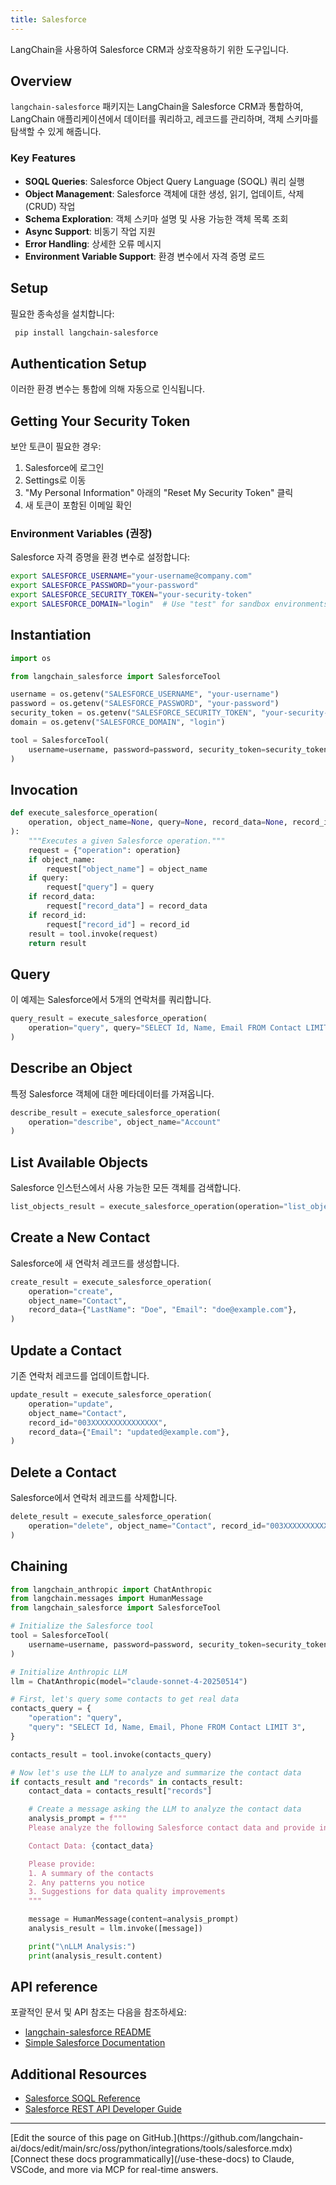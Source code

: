 ```yaml
---
title: Salesforce
---
```


LangChain을 사용하여 Salesforce CRM과 상호작용하기 위한 도구입니다.

## Overview

`langchain-salesforce` 패키지는 LangChain을 Salesforce CRM과 통합하여,
LangChain 애플리케이션에서 데이터를 쿼리하고, 레코드를 관리하며, 객체 스키마를 탐색할 수 있게 해줍니다.

### Key Features

- **SOQL Queries**: Salesforce Object Query Language (SOQL) 쿼리 실행
- **Object Management**: Salesforce 객체에 대한 생성, 읽기, 업데이트, 삭제(CRUD) 작업
- **Schema Exploration**: 객체 스키마 설명 및 사용 가능한 객체 목록 조회
- **Async Support**: 비동기 작업 지원
- **Error Handling**: 상세한 오류 메시지
- **Environment Variable Support**: 환경 변수에서 자격 증명 로드

## Setup

필요한 종속성을 설치합니다:

```bash
 pip install langchain-salesforce
 ```

## Authentication Setup

이러한 환경 변수는 통합에 의해 자동으로 인식됩니다.

## Getting Your Security Token

보안 토큰이 필요한 경우:

 1. Salesforce에 로그인
 2. Settings로 이동
 3. "My Personal Information" 아래의 "Reset My Security Token" 클릭
 4. 새 토큰이 포함된 이메일 확인

### Environment Variables (권장)

 Salesforce 자격 증명을 환경 변수로 설정합니다:

 ```bash
 export SALESFORCE_USERNAME="your-username@company.com"
 export SALESFORCE_PASSWORD="your-password"
 export SALESFORCE_SECURITY_TOKEN="your-security-token"
 export SALESFORCE_DOMAIN="login"  # Use "test" for sandbox environments
 ```

## Instantiation

```python
import os

from langchain_salesforce import SalesforceTool

username = os.getenv("SALESFORCE_USERNAME", "your-username")
password = os.getenv("SALESFORCE_PASSWORD", "your-password")
security_token = os.getenv("SALESFORCE_SECURITY_TOKEN", "your-security-token")
domain = os.getenv("SALESFORCE_DOMAIN", "login")

tool = SalesforceTool(
    username=username, password=password, security_token=security_token, domain=domain
)
```

## Invocation

```python
def execute_salesforce_operation(
    operation, object_name=None, query=None, record_data=None, record_id=None
):
    """Executes a given Salesforce operation."""
    request = {"operation": operation}
    if object_name:
        request["object_name"] = object_name
    if query:
        request["query"] = query
    if record_data:
        request["record_data"] = record_data
    if record_id:
        request["record_id"] = record_id
    result = tool.invoke(request)
    return result
```

## Query

이 예제는 Salesforce에서 5개의 연락처를 쿼리합니다.

```python
query_result = execute_salesforce_operation(
    operation="query", query="SELECT Id, Name, Email FROM Contact LIMIT 5"
)
```

## Describe an Object

특정 Salesforce 객체에 대한 메타데이터를 가져옵니다.

```python
describe_result = execute_salesforce_operation(
    operation="describe", object_name="Account"
)
```

## List Available Objects

Salesforce 인스턴스에서 사용 가능한 모든 객체를 검색합니다.

```python
list_objects_result = execute_salesforce_operation(operation="list_objects")
```

## Create a New Contact

Salesforce에 새 연락처 레코드를 생성합니다.

```python
create_result = execute_salesforce_operation(
    operation="create",
    object_name="Contact",
    record_data={"LastName": "Doe", "Email": "doe@example.com"},
)
```

## Update a Contact

기존 연락처 레코드를 업데이트합니다.

```python
update_result = execute_salesforce_operation(
    operation="update",
    object_name="Contact",
    record_id="003XXXXXXXXXXXXXXX",
    record_data={"Email": "updated@example.com"},
)
```

## Delete a Contact

Salesforce에서 연락처 레코드를 삭제합니다.

```python
delete_result = execute_salesforce_operation(
    operation="delete", object_name="Contact", record_id="003XXXXXXXXXXXXXXX"
)
```

## Chaining

```python
from langchain_anthropic import ChatAnthropic
from langchain.messages import HumanMessage
from langchain_salesforce import SalesforceTool

# Initialize the Salesforce tool
tool = SalesforceTool(
    username=username, password=password, security_token=security_token, domain=domain
)

# Initialize Anthropic LLM
llm = ChatAnthropic(model="claude-sonnet-4-20250514")

# First, let's query some contacts to get real data
contacts_query = {
    "operation": "query",
    "query": "SELECT Id, Name, Email, Phone FROM Contact LIMIT 3",
}

contacts_result = tool.invoke(contacts_query)

# Now let's use the LLM to analyze and summarize the contact data
if contacts_result and "records" in contacts_result:
    contact_data = contacts_result["records"]

    # Create a message asking the LLM to analyze the contact data
    analysis_prompt = f"""
    Please analyze the following Salesforce contact data and provide insights:

    Contact Data: {contact_data}

    Please provide:
    1. A summary of the contacts
    2. Any patterns you notice
    3. Suggestions for data quality improvements
    """

    message = HumanMessage(content=analysis_prompt)
    analysis_result = llm.invoke([message])

    print("\nLLM Analysis:")
    print(analysis_result.content)
```

## API reference

포괄적인 문서 및 API 참조는 다음을 참조하세요:

- [langchain-salesforce README](https://github.com/colesmcintosh/langchain-salesforce/blob/main/README.md)
- [Simple Salesforce Documentation](https://simple-salesforce.readthedocs.io/en/latest/)

## Additional Resources

- [Salesforce SOQL Reference](https://developer.salesforce.com/docs/atlas.en-us.soql_sosl.meta/soql_sosl/)
- [Salesforce REST API Developer Guide](https://developer.salesforce.com/docs/atlas.en-us.api_rest.meta/api_rest/)

---

<Callout icon="pen-to-square" iconType="regular">
    [Edit the source of this page on GitHub.](https://github.com/langchain-ai/docs/edit/main/src/oss/python/integrations/tools/salesforce.mdx)
</Callout>
<Tip icon="terminal" iconType="regular">
    [Connect these docs programmatically](/use-these-docs) to Claude, VSCode, and more via MCP for    real-time answers.
</Tip>
